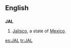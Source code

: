 {{also|jal}}
==English==

==={{abbreviation-old}}===
'''JAL'''

# [[Jalisco]], a state of [[Mexico]].

[[es:JAL]]
[[tr:JAL]]